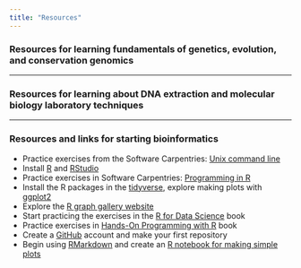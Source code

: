 ```yaml
---
title: "Resources"
---
```


### Resources for learning fundamentals of genetics, evolution, and conservation genomics


***

### Resources for learning about DNA extraction and molecular biology laboratory techniques


***

### Resources and links for starting bioinformatics 

* Practice exercises from the Software Carpentries: [Unix command line](https://swcarpentry.github.io/shell-novice/)
* Install [R](https://www.r-project.org/) and [RStudio](https://www.rstudio.com/products/rstudio/download/)
* Practice exercises in Software Carpentries: [Programming in R](http://swcarpentry.github.io/r-novice-inflammation/)
* Install the R packages in the [tidyverse](https://www.tidyverse.org/), explore making plots with [ggplot2](https://ggplot2.tidyverse.org/) 
* Explore the [R graph gallery website](https://r-graph-gallery.com/)
* Start practicing the exercises in the [R for Data Science](https://r4ds.had.co.nz/) book 
* Practice exercises in [Hands-On Programming with R](https://rstudio-education.github.io/hopr/) book 
* Create a [GitHub](https://github.com/) account and make your first repository 
* Begin using [RMarkdown](https://rmarkdown.rstudio.com/) and create an [R notebook for making simple plots](https://rmarkdown.rstudio.com/lesson-10.html)